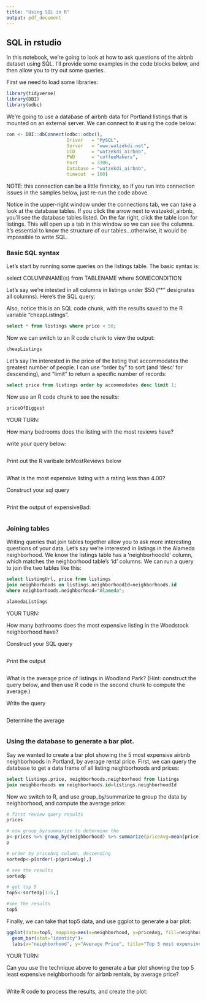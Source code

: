 ```yaml
---
title: "Using SQL in R"
output: pdf_document
---
```


## SQL in rstudio


In this notebook, we're going to look at how to ask questions of the airbnb dataset using SQL. I'll provide some examples in the code blocks below, and then allow you to try out some queries.

First we need to load some libraries:

```r
library(tidyverse)
library(DBI)
library(odbc)

```


We're going to use a database of airbnb data for Portland listings that is mounted on an external server. We can connect to it using the code below:

```r
con <- DBI::dbConnect(odbc::odbc(),
                      Driver   = "MySQL",
                      Server   = "www.watzekdi.net",
                      UID      = "watzekdi_airbnb",
                      PWD      = "coffeeMakers",
                      Port     = 3306,
                      Database = "watzekdi_airbnb",
                      timeout  = 100)
```


NOTE: this connection can be a little finnicky, so if you run into connection issues in the samples below, just re-run the code above.


Notice in the upper-right window under the connections tab, we can take a look at the database tables. If you click the arrow next to watzekdi_airbnb, you'll see the database tables listed. On the far right, click the table icon for listings. This will open up a tab in this window so we can see the columns. It's essential to know the structure of our tables...otherwise, it would be impossible to write SQL.

### Basic SQL syntax

Let's start by running some queries on the listings table. The basic syntax is:

select COLUMNNAME(s) from TABLENAME where SOMECONDITION

Let's say we're intested in all columns in listings under $50 ("*" designates all columns). Here's the SQL query:


Also, notice this is an SQL code chunk, with the results saved to the R variable "cheapListings".
```sql


select * from listings where price < 50;


```


Now we can switch to an R code chunk to view the output:
```r

cheapListings

```


Let's say I'm interested in the price of the listing that accommodates the greatest number of people. I can use "order by" to sort (and 'desc' for descending), and "limit" to return a specific number of records:

```sql


select price from listings order by accommodates desc limit 1;


```


Now use an R code chunk to see the results:
```r

priceOfBiggest

```

YOUR TURN:

How many bedrooms does the listing with the most reviews have?

write your query below:
```sql



```

Print out the R varibale brMostReviews below

```r



```



What is the most expensive listing with a rating less than 4.00?

Construct your sql query
```sql



```

Print the output of expensiveBad:

```r



```



### Joining tables

Writing queries that join tables together allow you to ask more interesting questions of your data. Let's say we're interested in listings in the Alameda neighborhood. We know the listings table has a 'neighborhoodId' column, which matches the neighborhood table's 'id' columns. We can run a query to join the two tables like this:

```sql

select listingUrl, price from listings
join neighborhoods on listings.neighborhoodId=neighborhoods.id 
where neighborhoods.neighborhood="Alameda";

```

```r
alamedaListings

```




YOUR TURN:

How many bathrooms does the most expensive listing in the Woodstock neighborhood have?

Construct your SQL query
```sql



```

Print the output

```r



```


What is the average price of listings in Woodland Park?
(Hint: construct the query below, and then use R code in the second chunk to compute the average.)

Write the query
```sql



```


Determine the average
```r



```



### Using the database to generate a bar plot.

Say we wanted to create a bar plot showing the 5 most expensive airbnb neighborhoods in Portland, by average rental price. First, we can query the database to get a data frame of all listing neighborhoods and prices:


```sql

select listings.price, neighborhoods.neighborhood from listings 
join neighborhoods on neighborhoods.id=listings.neighborhoodId

```


Now we switch to R, and use group_by/summarize to group the data by neighborhood, and compute the average price:

```r
# first review query results
prices

# now group_by/summarize to determine the 
p<-prices %>% group_by(neighborhood) %>% summarize(priceAvg=mean(price))
p

# order by priceAvg column, descending
sortedp<-p[order(-p$priceAvg),]

# see the results
sortedp

# get top 5
top5<-sortedp[1:5,]

#see the results
top5


```


Finally, we can take that top5 data, and use ggplot to generate a bar plot:


```r

ggplot(data=top5, mapping=aes(x=neighborhood, y=priceAvg, fill=neighborhood))+
  geom_bar(stat="identity")+
  labs(x="neighborhood", y="Average Price", title="Top 5 most expensive airbnb neighborhoods in Portland")

```



YOUR TURN:

Can you use the technique above to generate a bar plot showing the top 5 least expensive neighborhoods for airbnb rentals, by average price?

```sql



```


Write R code to process the results, and create the plot:


```r






```



